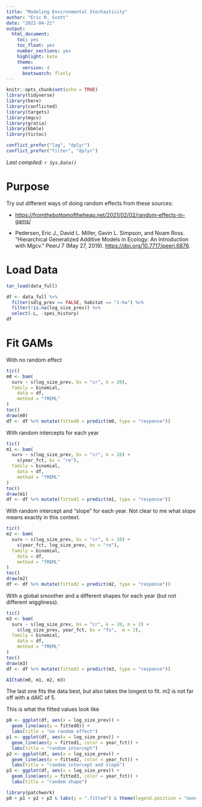 ```yaml
---
title: "Modeling Environmental Stochasticity"
author: "Eric R. Scott"
date: "2022-04-21"
output: 
  html_document: 
    toc: yes
    toc_float: yes
    number_sections: yes
    highlight: kate
    theme:
      version: 4
      bootswatch: flatly
---
```


```r
knitr::opts_chunk$set(echo = TRUE)
library(tidyverse)
library(here)
library(conflicted)
library(targets)
library(mgcv)
library(gratia)
library(bbmle)
library(tictoc)

conflict_prefer("lag", "dplyr")
conflict_prefer("filter", "dplyr")
```

*Last compiled: `r Sys.Date()`*

# Purpose

Try out different ways of doing random effects from these sources:

-   <https://fromthebottomoftheheap.net/2021/02/02/random-effects-in-gams/>

-   Pedersen, Eric J., David L. Miller, Gavin L. Simpson, and Noam Ross.
    "Hierarchical Generalized Additive Models in Ecology: An Introduction with Mgcv." PeerJ 7 (May 27, 2019).
    <https://doi.org/10.7717/peerj.6876>.

# Load Data

```r
tar_load(data_full)
```

```r
df <- data_full %>%
  filter(sdlg_prev == FALSE, habitat == "1-ha") %>%
  filter(!is.na(log_size_prev)) %>% 
  select(-L, -spei_history)
df
```

# Fit GAMs

With no random effect

```r
tic()
m0 <- bam(
  surv ~ s(log_size_prev, bs = "cr", k = 20),
  family = binomial,
    data = df,
    method = "fREML"
)
toc()
draw(m0)
df <- df %>% mutate(fitted0 = predict(m0, type = "response"))
```

With random intercepts for each year

```r
tic()
m1 <- bam(
  surv ~ s(log_size_prev, bs = "cr", k = 20) +
    s(year_fct, bs = "re"),
  family = binomial,
    data = df,
    method = "fREML"
)
toc()
draw(m1)
df <- df %>% mutate(fitted1 = predict(m1, type = "response"))
```

With random intercept and "slope" for each year.
Not clear to me what slope means exactly in this context.

```r
tic()
m2 <- bam(
  surv ~ s(log_size_prev, bs = "cr", k = 20) +
    s(year_fct, log_size_prev, bs = "re"),
  family = binomial,
    data = df,
    method = "fREML"
)
toc()
draw(m2)
df <- df %>% mutate(fitted2 = predict(m2, type = "response"))
```

With a global smoother and a different shapes for each year (but not different wiggliness).

```r
tic()
m3 <- bam(
  surv ~ s(log_size_prev, bs = "cr", k = 20, m = 2) +
    s(log_size_prev, year_fct, bs = "fs",  m = 2),
  family = binomial,
    data = df,
    method = "fREML"
)
toc()
draw(m3)
df <- df %>% mutate(fitted3 = predict(m3, type = "response"))
```

```r
AICtab(m0, m1, m2, m3)
```

The last one fits the data best, but also takes the longest to fit.
m2 is not far off with a dAIC of 5.

This is what the fitted values look like

```r
p0 <- ggplot(df, aes(x = log_size_prev)) +
  geom_line(aes(y = fitted0)) +
  labs(title = "no random effect")
p1 <- ggplot(df, aes(x = log_size_prev)) +
  geom_line(aes(y = fitted1, color = year_fct)) +
  labs(title = "random intercept")
p2 <- ggplot(df, aes(x = log_size_prev)) +
  geom_line(aes(y = fitted2, color = year_fct)) +
  labs(title = "random intercept and slope")
p3 <- ggplot(df, aes(x = log_size_prev)) +
  geom_line(aes(y = fitted3, color = year_fct)) +
  labs(title = "random shape")

library(patchwork)
p0 + p1 + p2 + p3 & labs(y = ".fitted") & theme(legend.position = "none") & plot_annotation(title=  "survival probability")
```
